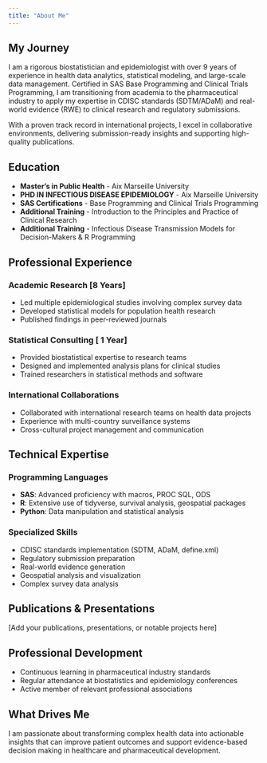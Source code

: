 ```yaml
---
title: "About Me"
---
```


## My Journey

I am a rigorous biostatistician and epidemiologist with over 9 years of experience in health data analytics, statistical modeling, and large-scale data management. Certified in SAS Base Programming and Clinical Trials Programming, I am transitioning from academia to the pharmaceutical industry to apply my expertise in CDISC standards (SDTM/ADaM) and real-world evidence (RWE) to clinical research and regulatory submissions.

With a proven track record in international projects, I excel in collaborative environments, delivering submission-ready insights and supporting high-quality publications.

## Education

- **Master's in Public Health** - Aix Marseille University
- **PHD IN INFECTIOUS DISEASE EPIDEMIOLOGY** - Aix Marseille University
- **SAS Certifications** - Base Programming and Clinical Trials Programming
- **Additional Training** - Introduction to the Principles and Practice of Clinical Research
- **Additional Training** - Infectious Disease Transmission Models for    Decision-Makers & R Programming


## Professional Experience

### Academic Research [8 Years]
- Led multiple epidemiological studies involving complex survey data
- Developed statistical models for population health research
- Published findings in peer-reviewed journals

### Statistical Consulting [ 1 Year]
- Provided biostatistical expertise to research teams
- Designed and implemented analysis plans for clinical studies
- Trained researchers in statistical methods and software

### International Collaborations
- Collaborated with international research teams on health data projects
- Experience with multi-country surveillance systems
- Cross-cultural project management and communication

## Technical Expertise

### Programming Languages
- **SAS**: Advanced proficiency with macros, PROC SQL, ODS
- **R**: Extensive use of tidyverse, survival analysis, geospatial packages
- **Python**: Data manipulation and statistical analysis

### Specialized Skills
- CDISC standards implementation (SDTM, ADaM, define.xml)
- Regulatory submission preparation
- Real-world evidence generation
- Geospatial analysis and visualization
- Complex survey data analysis

## Publications & Presentations

[Add your publications, presentations, or notable projects here]

## Professional Development

- Continuous learning in pharmaceutical industry standards
- Regular attendance at biostatistics and epidemiology conferences
- Active member of relevant professional associations

## What Drives Me

I am passionate about transforming complex health data into actionable insights that can improve patient outcomes and support evidence-based decision making in healthcare and pharmaceutical development.